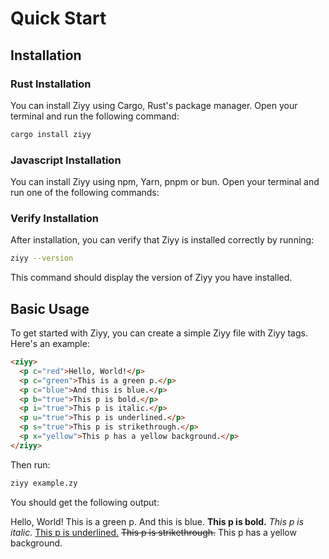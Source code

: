 # Quick Start


## Installation

### Rust Installation

You can install Ziyy using Cargo, Rust's package manager. Open your terminal and run the following command:

```bash
cargo install ziyy
```

### Javascript Installation
You can install Ziyy using npm, Yarn, pnpm or bun. Open your terminal and run one of the following commands:

<PackageManagerTabs command="install ziyy" />

### Verify Installation

After installation, you can verify that Ziyy is installed correctly by running:

```bash
ziyy --version
```

This command should display the version of Ziyy you have installed.



## Basic Usage

To get started with Ziyy, you can create a simple Ziyy file with Ziyy tags. Here's an example:

```html title="example.zy"
<ziyy>
  <p c="red">Hello, World!</p>
  <p c="green">This is a green p.</p>
  <p c="blue">And this is blue.</p>
  <p b="true">This p is bold.</p>
  <p i="true">This p is italic.</p>
  <p u="true">This p is underlined.</p>
  <p s="true">This p is strikethrough.</p>
  <p x="yellow">This p has a yellow background.</p>
</ziyy>
```

Then run:

```bash
ziyy example.zy

```

You should get the following output:

<Output>
  <span style={{ color: "#96004b" }}>Hello, World!</span>
  <span style={{ color: "#00964b" }}>This is a green p.</span>
  <span style={{ color: "#002696" }}>And this is blue.</span>
  <b>This p is bold.</b>
  <i>This p is italic.</i>
  <u>This p is underlined.</u>
  <s>This p is strikethrough.</s>
  <span style={{ backgroundColor: "#969600", color: "black" }}>This p has a yellow background.</span>
</Output>
